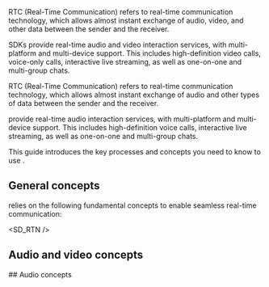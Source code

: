 
<ProductWrapper notAllowed="voice-calling">
RTC (Real-Time Communication) refers to real-time communication technology, which allows almost instant exchange of audio, video, and other data between the sender and the receiver.

<Vg k="COMPANY" /> SDKs provide real-time audio and video interaction services, with multi-platform and multi-device support. This includes high-definition video calls, voice-only calls, interactive live streaming, as well as one-on-one and multi-group chats.
</ProductWrapper>

<ProductWrapper product="voice-calling">
RTC (Real-Time Communication) refers to real-time communication technology, which allows almost instant exchange of audio and other types of data between the sender and the receiver.

<Vpd k="SDK" /> provide real-time audio interaction services, with multi-platform and multi-device support. This includes high-definition voice calls, interactive live streaming, as well as one-on-one and multi-group chats.
</ProductWrapper>

This guide introduces the key processes and concepts you need to know to use <Vpd k="SDK" />.

## General concepts
<Vg k="COMPANY" />  relies on the following fundamental concepts to enable seamless real-time communication:

<SD_RTN />
<AppId />
<AppCertificate />
<Token />
<Channel />
<ChannelProfile />
<Stream />
<Publish />
<Subscribe />
<UserId />
<UserRole />
<Connection />
<Console />

<ProductWrapper notAllowed="voice-calling">

## Audio and video concepts
</ProductWrapper>

<ProductWrapper product="voice-calling">
## Audio concepts
</ProductWrapper>

<AudioVideoConcepts />